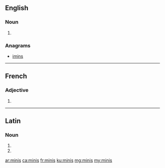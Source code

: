 ==English==

===Noun===
{{head|en|plural}}

# {{plural of|mini|lang=en|nocat=1}}

===Anagrams===
* [[imins#English|imins]]

----

==French==

===Adjective===
{{fr-adj-form}}

# {{form of|masculine plural|mini|lang=fr}}

----

==Latin==

===Noun===
{{la-noun-form|minīs}}

# {{inflection of|mina||dat|p|lang=la}}
# {{inflection of|mina||abl|p|lang=la}}

[[ar:minis]]
[[ca:minis]]
[[fr:minis]]
[[ku:minis]]
[[mg:minis]]
[[my:minis]]